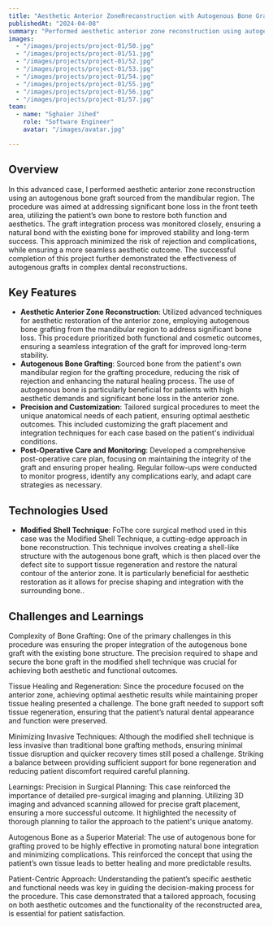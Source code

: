 ```yaml
---
title: "Aesthetic Anterior ZoneRreconstruction with Autogenous Bone Graft From The Mandibular "
publishedAt: "2024-04-08"
summary: "Performed aesthetic anterior zone reconstruction using autogenous bone grafts, enhancing both function and appearance for patients. The procedure was focused on achieving optimal aesthetic results in the front teeth region with natural bone integration, while collaborating closely with restorative specialists to ensure successful implant placement and outcomes. This work contributed to improved healing times and reduced patient discomfort."
images:
  - "/images/projects/project-01/50.jpg"
  - "/images/projects/project-01/51.jpg"
  - "/images/projects/project-01/52.jpg"
  - "/images/projects/project-01/53.jpg"
  - "/images/projects/project-01/54.jpg"
  - "/images/projects/project-01/55.jpg"
  - "/images/projects/project-01/56.jpg"
  - "/images/projects/project-01/57.jpg"
team:
  - name: "Sghaier Jihed"
    role: "Software Engineer"
    avatar: "/images/avatar.jpg"

---
```


## Overview

In this advanced case, I performed aesthetic anterior zone reconstruction using an autogenous bone graft sourced from the mandibular region. The procedure was aimed at addressing significant bone loss in the front teeth area, utilizing the patient’s own bone to restore both function and aesthetics. The graft integration process was monitored closely, ensuring a natural bond with the existing bone for improved stability and long-term success. This approach minimized the risk of rejection and complications, while ensuring a more seamless aesthetic outcome. The successful completion of this project further demonstrated the effectiveness of autogenous grafts in complex dental reconstructions.

## Key Features

- **Aesthetic Anterior Zone Reconstruction**: Utilized advanced techniques for aesthetic restoration of the anterior zone, employing autogenous bone grafting from the mandibular region to address significant bone loss. This procedure prioritized both functional and cosmetic outcomes, ensuring a seamless integration of the graft for improved long-term stability.
- **Autogenous Bone Grafting**: Sourced bone from the patient's own mandibular region for the grafting procedure, reducing the risk of rejection and enhancing the natural healing process. The use of autogenous bone is particularly beneficial for patients with high aesthetic demands and significant bone loss in the anterior zone.
- **Precision and Customization**: Tailored surgical procedures to meet the unique anatomical needs of each patient, ensuring optimal aesthetic outcomes. This included customizing the graft placement and integration techniques for each case based on the patient's individual conditions.
- **Post-Operative Care and Monitoring**: Developed a comprehensive post-operative care plan, focusing on maintaining the integrity of the graft and ensuring proper healing. Regular follow-ups were conducted to monitor progress, identify any complications early, and adapt care strategies as necessary.

## Technologies Used

- **Modified Shell Technique**: FoThe core surgical method used in this case was the Modified Shell Technique, a cutting-edge approach in bone reconstruction. This technique involves creating a shell-like structure with the autogenous bone graft, which is then placed over the defect site to support tissue regeneration and restore the natural contour of the anterior zone. It is particularly beneficial for aesthetic restoration as it allows for precise shaping and integration with the surrounding bone..


## Challenges and Learnings

Complexity of Bone Grafting: One of the primary challenges in this procedure was ensuring the proper integration of the autogenous bone graft with the existing bone structure. The precision required to shape and secure the bone graft in the modified shell technique was crucial for achieving both aesthetic and functional outcomes.

Tissue Healing and Regeneration: Since the procedure focused on the anterior zone, achieving optimal aesthetic results while maintaining proper tissue healing presented a challenge. The bone graft needed to support soft tissue regeneration, ensuring that the patient’s natural dental appearance and function were preserved.

Minimizing Invasive Techniques: Although the modified shell technique is less invasive than traditional bone grafting methods, ensuring minimal tissue disruption and quicker recovery times still posed a challenge. Striking a balance between providing sufficient support for bone regeneration and reducing patient discomfort required careful planning.

Learnings:
Precision in Surgical Planning: This case reinforced the importance of detailed pre-surgical imaging and planning. Utilizing 3D imaging and advanced scanning allowed for precise graft placement, ensuring a more successful outcome. It highlighted the necessity of thorough planning to tailor the approach to the patient's unique anatomy.

Autogenous Bone as a Superior Material: The use of autogenous bone for grafting proved to be highly effective in promoting natural bone integration and minimizing complications. This reinforced the concept that using the patient’s own tissue leads to better healing and more predictable results.

Patient-Centric Approach: Understanding the patient’s specific aesthetic and functional needs was key in guiding the decision-making process for the procedure. This case demonstrated that a tailored approach, focusing on both aesthetic outcomes and the functionality of the reconstructed area, is essential for patient satisfaction.
